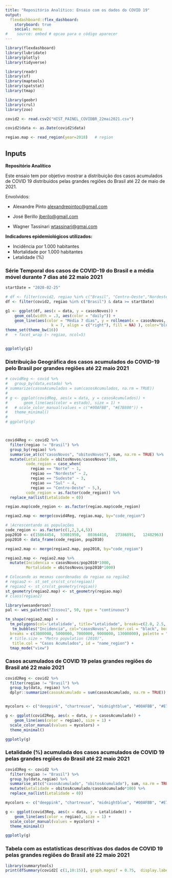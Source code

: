 ```yaml
---
title: "Repositório Analítico: Ensaio com os dados do COVID 19"
output: 
  flexdashboard::flex_dashboard:
    storyboard: true
    social: menu
#    source: embed # opcao para o código aparecer
---
```


<!-- --- -->
<!-- title: "Repositório Analítico" -->
<!-- output:  -->
<!--   flexdashboard::flex_dashboard: -->
<!--     orientation: columns -->
<!--     vertical_layout: fill -->
<!--     output: github_document -->
<!-- # runtime: shiny -->
<!-- --- -->

```r
library(flexdashboard)
library(lubridate)
library(plotly)
library(tidyverse)

library(readr)
library(sf)
library(maptools)
library(spatstat)
library(tmap)

library(geobr)
library(crul)
library(zoo)

covid2 <- read.csv2("HIST_PAINEL_COVIDBR_22mai2021.csv")

covid2$data <- as.Date(covid2$data)

regiao.map <- read_region(year=2018)   # region

```

Inputs {.sidebar}
-----------------------------------------------------------------------

**Repositório Analítico**

Este ensaio tem por objetivo mostrar a distribuição dos casos acumulados de COVID 19 distribuidos pelas grandes regiões do Brasil até 22 de maio de 2021.

Envolvidos:

- Alexandre Pinto [alexandrepintoc@gmail.com]()

- José Berillo [jberilo@gmail.com]()

- Wagner Tassinari [wtassinari@gmai.com]()

**Indicadores epidemiológicos utilizados:**

- Incidência por 1.000 habitantes
- Mortalidade por 1.000 habitantes
- Letalidade (%)

<!-- Column {data-width=650} -->
<!-- ----------------------------------------------------------------------- -->

### Série Temporal dos casos de COVID-19 do Brasil e a média móvel durante 7 dias até 22 maio 2021


```r
startDate = "2020-02-25"

# df <- filter(covid2, regiao %in% c("Brasil", "Centro-Oeste","Nordeste","Norte", "Sudeste", "Sul") & data >= startDate)
df <- filter(covid2, regiao %in% c("Brasil") & data >= startDate)

g1 <- ggplot(df, aes(x = data, y = casosNovos)) +
    geom_col(width = .3, aes(color = "daily")) +
    geom_line(aes(color = "Média 7 dias", y = rollmean(x = casosNovos,
                    k = 7, align = c("right"), fill = NA) ), color="blue", size = .75) +
theme_set(theme_bw(16))
#   + facet_wrap (~ regiao, ncol=5)


ggplotly(g1)
```

### Distribuição Geográfica dos casos acumulados do COVID-19 pelo Brasil por grandes regiões até 22 maio 2021


```r

# covidReg <- covid %>%
#   group_by(data,estado) %>%
# summarize(casosAcumulados = sum(casosAcumulados, na.rm = TRUE))
# 
# g <- ggplot(covidReg, aes(x = data, y = casosAcumulados)) +
#       geom_line(aes(color = estado), size = 1) +
#   # scale_color_manual(values = c("#00AFBB", "#E7B800")) +
#   theme_minimal()
# 
# ggplotly(g)



covid4Reg <- covid2 %>%
  filter(regiao != "Brasil") %>%
  group_by(regiao) %>%
  summarise_at(c("casosNovos", "obitosNovos"), sum, na.rm = TRUE) %>%
  mutate(Letalidade = obitosNovos/casosNovos*100,
         code_region = case_when(
           regiao == "Norte" ~ 1,
           regiao == "Nordeste" ~ 2,
           regiao == "Sudeste" ~ 3,
           regiao == "Sul" ~ 4,
           regiao == "Centro-Oeste" ~ 5,),
         code_region = as.factor(code_region)) %>% 
  replace_na(list(Letalidade = 0))

regiao.map$code_region <- as.factor(regiao.map$code_region)

regiao2.map <- merge(covid4Reg, regiao.map, by="code_region")  

# |Acrescentando as populações 
code_region <- as.factor(c(1,2,3,4,5))
pop2010 <- c(15864454,	53081950,	80364410,	27386891,	12482963)
pop2010 <- data_frame(code_region, pop2010)

regiao2.map <- merge(regiao2.map, pop2010, by="code_region")  

regiao2.map <- regiao2.map %>%
  mutate(Incidencia = casosNovos/pop2010*1000,
         Mortalidade = obitosNovos/pop2010*1000)

# Colocando as mesmas coordenadas da regiao na região2
# regiao2 <- st_set_crs(st_crs(regiao))
# regiao2 <- st_crs(st_geometry(regiao))
st_geometry(regiao2.map) <- st_geometry(regiao.map)
# class(regiao2)

library(wesanderson)
pal <- wes_palette("Zissou1", 50, type = "continuous")

tm_shape(regiao2.map) +
  tm_polygons(col='Letalidade', title="Letalidade", breaks=c(2.0, 2.5, 3.0, 3.5), border.col = "white", palette="Oranges", popup.vars = c("Incidencia", "Mortalidade", "Letalidade"), title.col = "name_region") +
   tm_bubbles("Incidencia", col="casosNovos", border.col = "black", border.alpha = 0.5,
  breaks = c(3000000, 5000000, 7000000, 9000000, 13000000), palette = "RdYlGn",
  # title.size = "Metro population (2010)",
   title.col = "Casos Acumulados", id = "name_region") +
  tmap_mode("view")


```

<!-- ### Distribuição dos casos de COVID-19 pelo Brasil até 15 maio 2021 -->

<!-- ```{r} -->

<!-- covidBR <- covid2 %>% -->
<!--   mutate(date=lubridate::parse_date_time(data, "ymd")) %>% -->
<!--   filter(regiao=="Brasil") %>% -->
<!--   select(data, casosNovos) %>% -->
<!-- #  group_by(data, regiao) %>% -->
<!--   mutate(seven_avg= rollmean(casosNovos, 7, -->
<!--                              align="left", -->
<!--                              fill=0))  -->


<!-- g1 <- ggplot(covidBR, aes(x=data, y=casosNovos)) + -->
<!--   geom_col(fill="pink") + -->
<!--   geom_line(aes(y = seven_avg),  -->
<!--             color = "blue",  -->
<!--             size = .75)+ -->
<!--   scale_x_date(limits = as.Date(c("2020-02-25", "2021-05-15")))+ -->
<!--   labs(title="Brasil: COVID casos por dia", -->
<!--        y="casos de COVID")  -->

<!-- ggplotly(g1) -->

<!-- ``` -->


<!-- Column {data-width=350} -->
<!-- ----------------------------------------------------------------------- -->

### Casos acumulados de COVID 19 pelas grandes regiões do Brasil até 22 maio 2021


```r

covid2Reg <- covid2 %>%
  filter(regiao != "Brasil") %>%
  group_by(data, regiao) %>%
  dplyr::summarize(casosAcumulado = sum(casosAcumulado, na.rm = TRUE))


mycolors <- c("deeppink", "chartreuse", "midnightblue", "#00AFBB", "#E7B800")

g <- ggplot(covid2Reg, aes(x = data, y = casosAcumulado)) + 
    geom_line(aes(color = regiao), size = 1) +
  scale_color_manual(values = mycolors) +
  theme_minimal()

ggplotly(g)
```

### Letalidade (%) acumulada dos casos acumulados de COVID 19 pelas grandes regiões do Brasil até 22 maio 2021


```r

covid3Reg <- covid2 %>%
  filter(regiao != "Brasil") %>%
  group_by(data,regiao) %>%
  summarise_at(c("casosAcumulado", "obitosAcumulado"), sum, na.rm = TRUE) %>%
  mutate(Letalidade = obitosAcumulado/casosAcumulado*100) %>% 
  replace_na(list(Letalidade = 0))

mycolors <- c("deeppink", "chartreuse", "midnightblue", "#00AFBB", "#E7B800")

g <- ggplot(covid3Reg, aes(x = data, y = Letalidade)) + 
    geom_line(aes(color = regiao), size = 1) +
  scale_color_manual(values = mycolors) +
  theme_minimal()

ggplotly(g)

```

### Tabela com as estatísticas descritivas dos dados de COVID 19 pelas grandes regiões do Brasil até 22 maio 2021

```r
library(summarytools)
print(dfSummary(covid2[ c(1,10:15)], graph.magnif = 0.75,  display.labels=TRUE), method = 'render')
```


